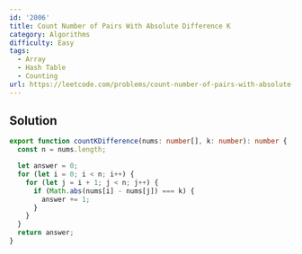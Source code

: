 ```yaml
---
id: '2006'
title: Count Number of Pairs With Absolute Difference K
category: Algorithms
difficulty: Easy
tags:
  - Array
  - Hash Table
  - Counting
url: https://leetcode.com/problems/count-number-of-pairs-with-absolute-difference-k
---
```


## Solution

```typescript showLineNumbers
export function countKDifference(nums: number[], k: number): number {
  const n = nums.length;

  let answer = 0;
  for (let i = 0; i < n; i++) {
    for (let j = i + 1; j < n; j++) {
      if (Math.abs(nums[i] - nums[j]) === k) {
        answer += 1;
      }
    }
  }
  return answer;
}
```
